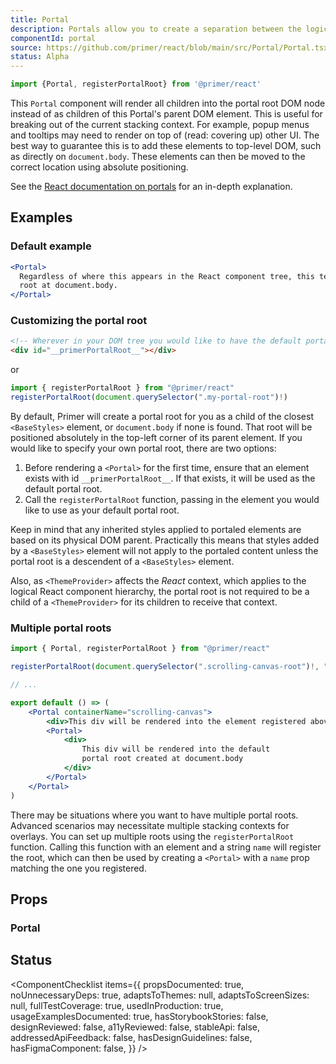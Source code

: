 ```yaml
---
title: Portal
description: Portals allow you to create a separation between the logical React component hierarchy and the physical DOM.
componentId: portal
source: https://github.com/primer/react/blob/main/src/Portal/Portal.tsx
status: Alpha
---
```


```js
import {Portal, registerPortalRoot} from '@primer/react'
```

This `Portal` component will render all children into the portal root DOM node instead of as children of this Portal's parent DOM element. This is useful for breaking out of the current stacking context. For example, popup menus and tooltips may need to render on top of (read: covering up) other UI. The best way to guarantee this is to add these elements to top-level DOM, such as directly on `document.body`. These elements can then be moved to the correct location using absolute positioning.

<Note variant="info">

See the [React documentation on portals](https://reactjs.org/docs/portals.html) for an in-depth explanation.

</Note>

## Examples

### Default example

```jsx
<Portal>
  Regardless of where this appears in the React component tree, this text will be rendered in the DOM within the portal
  root at document.body.
</Portal>
```

### Customizing the portal root

```html
<!-- Wherever in your DOM tree you would like to have the default portal root -->
<div id="__primerPortalRoot__"></div>
```

or

```js
import { registerPortalRoot } from "@primer/react"
registerPortalRoot(document.querySelector(".my-portal-root")!)
```

By default, Primer will create a portal root for you as a child of the closest `<BaseStyles>` element, or `document.body` if none is found. That root will be positioned absolutely in the top-left corner of its parent element. If you would like to specify your own portal root, there are two options:

1. Before rendering a `<Portal>` for the first time, ensure that an element exists with id `__primerPortalRoot__`. If that exists, it will be used as the default portal root.
2. Call the `registerPortalRoot` function, passing in the element you would like to use as your default portal root.

Keep in mind that any inherited styles applied to portaled elements are based on its physical DOM parent. Practically this means that styles added by a `<BaseStyles>` element will not apply to the portaled content unless the portal root is a descendent of a `<BaseStyles>` element.

Also, as `<ThemeProvider>` affects the _React_ context, which applies to the logical React component hierarchy, the portal root is not required to be a child of a `<ThemeProvider>` for its children to receive that context.

### Multiple portal roots

```jsx
import { Portal, registerPortalRoot } from "@primer/react"

registerPortalRoot(document.querySelector(".scrolling-canvas-root")!, "scrolling-canvas")

// ...

export default () => (
    <Portal containerName="scrolling-canvas">
        <div>This div will be rendered into the element registered above.</div>
        <Portal>
            <div>
                This div will be rendered into the default
                portal root created at document.body
            </div>
        </Portal>
    </Portal>
)
```

There may be situations where you want to have multiple portal roots. Advanced scenarios may necessitate multiple stacking contexts for overlays. You can set up multiple roots using the `registerPortalRoot` function. Calling this function with an element and a string `name` will register the root, which can then be used by creating a `<Portal>` with a `name` prop matching the one you registered.

## Props

### Portal

<PropsTable>
  <PropsTableRow name="onMount" type="function" description="Called when this portal is added to the DOM" />
  <PropsTableRow
    name="containerName"
    type="string"
    description="Renders the portal children into the container registered with the given name. If omitted, children are rendered into the default portal root."
  />
</PropsTable>

## Status

<ComponentChecklist
  items={{
    propsDocumented: true,
    noUnnecessaryDeps: true,
    adaptsToThemes: null,
    adaptsToScreenSizes: null,
    fullTestCoverage: true,
    usedInProduction: true,
    usageExamplesDocumented: true,
    hasStorybookStories: false,
    designReviewed: false,
    a11yReviewed: false,
    stableApi: false,
    addressedApiFeedback: false,
    hasDesignGuidelines: false,
    hasFigmaComponent: false,
  }}
/>
